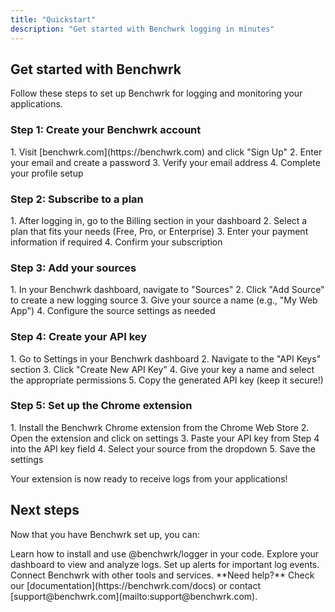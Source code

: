 ```yaml
---
title: "Quickstart"
description: "Get started with Benchwrk logging in minutes"
---
```


## Get started with Benchwrk

Follow these steps to set up Benchwrk for logging and monitoring your applications.

### Step 1: Create your Benchwrk account

<AccordionGroup>
  <Accordion icon="user-plus" title="Sign up for Benchwrk">
    1. Visit [benchwrk.com](https://benchwrk.com) and click "Sign Up"
    2. Enter your email and create a password
    3. Verify your email address
    4. Complete your profile setup
  </Accordion>
</AccordionGroup>

### Step 2: Subscribe to a plan

<AccordionGroup>
  <Accordion icon="credit-card" title="Choose and subscribe to a plan">
    1. After logging in, go to the Billing section in your dashboard
    2. Select a plan that fits your needs (Free, Pro, or Enterprise)
    3. Enter your payment information if required
    4. Confirm your subscription
  </Accordion>
</AccordionGroup>

### Step 3: Add your sources

<AccordionGroup>
  <Accordion icon="plus-circle" title="Configure your logging sources">
    1. In your Benchwrk dashboard, navigate to "Sources"
    2. Click "Add Source" to create a new logging source
    3. Give your source a name (e.g., "My Web App")
    4. Configure the source settings as needed
  </Accordion>
</AccordionGroup>

### Step 4: Create your API key

<AccordionGroup>
  <Accordion icon="key" title="Generate API key from settings">
    1. Go to Settings in your Benchwrk dashboard
    2. Navigate to the "API Keys" section
    3. Click "Create New API Key"
    4. Give your key a name and select the appropriate permissions
    5. Copy the generated API key (keep it secure!)
  </Accordion>
</AccordionGroup>

### Step 5: Set up the Chrome extension

<Accordion icon="puzzle-piece" title="Install and configure Benchwrk Chrome extension">
  1. Install the Benchwrk Chrome extension from the Chrome Web Store
  2. Open the extension and click on settings
  3. Paste your API key from Step 4 into the API key field
  4. Select your source from the dropdown
  5. Save the settings

  <Tip>Your extension is now ready to receive logs from your applications!</Tip>
</Accordion>

## Next steps

Now that you have Benchwrk set up, you can:

<CardGroup cols={2}>

<Card title="Install Logger Package" icon="download" href="/development">
  Learn how to install and use @benchwrk/logger in your code.
</Card>

<Card title="View Logs" icon="eye" href="/essentials/navigation">
  Explore your dashboard to view and analyze logs.
</Card>

<Card title="Configure Alerts" icon="bell" href="/essentials/settings">
  Set up alerts for important log events.
</Card>

<Card title="Integrate with Apps" icon="code" href="/api-reference/introduction">
  Connect Benchwrk with other tools and services.
</Card>

</CardGroup>

<Note>
  **Need help?** Check our [documentation](https://benchwrk.com/docs) or contact [support@benchwrk.com](mailto:support@benchwrk.com).
</Note>